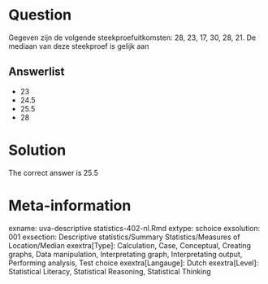 Question
========

Gegeven zijn de volgende steekproefuitkomsten: 28, 23, 17, 30, 28, 21. De mediaan van deze steekproef is gelijk aan

Answerlist
----------
* 23
* 24.5
* 25.5
* 28

Solution
========

The correct answer is  25.5

Meta-information
================
exname: uva-descriptive statistics-402-nl.Rmd
extype: schoice
exsolution: 001
exsection: Descriptive statistics/Summary Statistics/Measures of Location/Median
exextra[Type]: Calculation, Case, Conceptual, Creating graphs, Data manipulation, Interpretating graph, Interpretating output, Performing analysis, Test choice
exextra[Langauge]: Dutch
exextra[Level]: Statistical Literacy, Statistical Reasoning, Statistical Thinking
